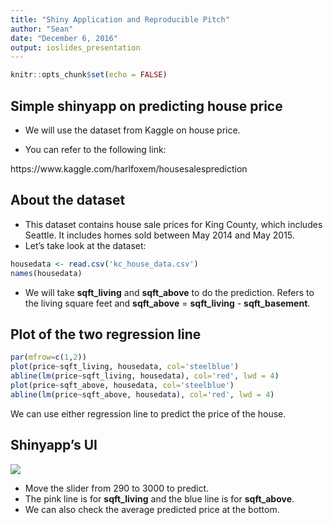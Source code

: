 ```yaml
---
title: "Shiny Application and Reproducible Pitch"
author: "Sean"
date: "December 6, 2016"
output: ioslides_presentation
---
```


```r
knitr::opts_chunk$set(echo = FALSE)
```

## Simple shinyapp on predicting house price

- We will use the dataset from Kaggle on house price.

- You can refer to the following link: 

https://www.kaggle.com/harlfoxem/housesalesprediction 




## About the dataset

- This dataset contains house sale prices for King County, which includes Seattle. It includes homes sold between May 2014 and May 2015.
- Let's take look at the dataset:

```r
housedata <- read.csv('kc_house_data.csv')
names(housedata)

```

- We will take **sqft_living** and **sqft_above** to do the prediction. Refers to the living square feet and **sqft_above** = **sqft_living** - **sqft_basement**.

## Plot of the two regression line

```r
par(mfrow=c(1,2))
plot(price~sqft_living, housedata, col='steelblue')
abline(lm(price~sqft_living, housedata), col='red', lwd = 4)
plot(price~sqft_above, housedata, col='steelblue')
abline(lm(price~sqft_above, housedata), col='red', lwd = 4)

```

We can use either regression line to predict the price of the house.



## Shinyapp's UI

![](Untitled.png)

- Move the slider from 290 to 3000 to predict.
- The pink line is for **sqft_living** and the blue line is for **sqft_above**.
- We can also check the average predicted price at the bottom. 

